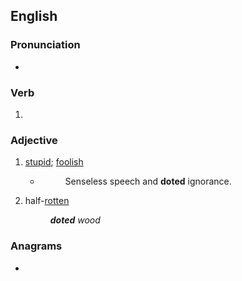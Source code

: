 ==English==

===Pronunciation===
* {{IPA|en|/ˈdəʊtɪd/}}

===Verb===
{{head|en|verb form}}

# {{en-past of|dote}}

===Adjective===
{{en-adj}}

# {{lb|en|obsolete}} [[stupid]]; [[foolish]]
#* {{RQ:Spenser FQ|1|8|stanza=34}}
#*: Senseless speech and '''doted''' ignorance.
# {{lb|en|US|obsolete}} half-[[rotten]]
#: '''''doted''' wood''

{{Webster 1913}}

===Anagrams===
* {{anagrams|en|a=ddeot|todde}}